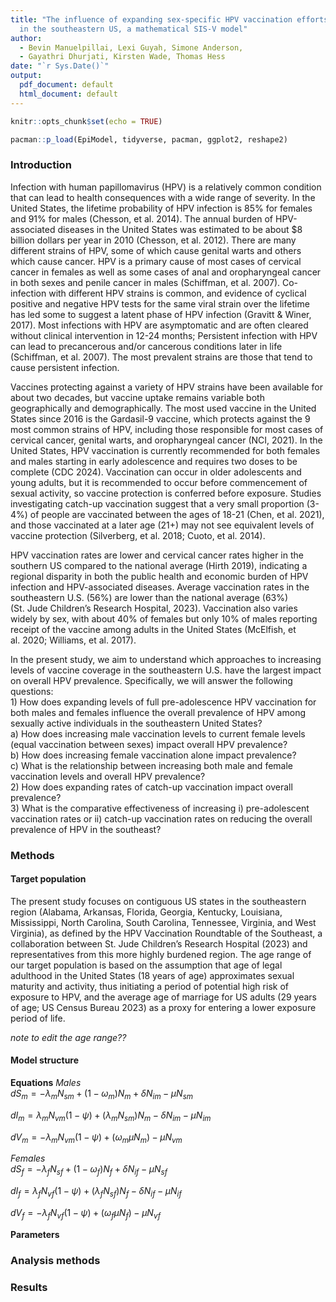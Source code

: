 ```yaml
---
title: "The influence of expanding sex-specific HPV vaccination efforts on HPV prevalence
  in the southeastern US, a mathematical SIS-V model"
author:
  - Bevin Manuelpillai, Lexi Guyah, Simone Anderson,
  - Gayathri Dhurjati, Kirsten Wade, Thomas Hess
date: "`r Sys.Date()`"
output:
  pdf_document: default
  html_document: default
---
```


```r
knitr::opts_chunk$set(echo = TRUE)
```

```r
pacman::p_load(EpiModel, tidyverse, pacman, ggplot2, reshape2)
```

### Introduction  
Infection with human papillomavirus (HPV) is a relatively common condition that can lead to health consequences with a wide range of severity. In the United States, the lifetime probability of HPV infection is 85% for females and 91% for males (Chesson, et al. 2014). The annual burden of HPV-associated diseases in the United States was estimated to be about $8 billion dollars per year in 2010 (Chesson, et al. 2012). There are many different strains of HPV, some of which cause genital warts and others which cause cancer. HPV is a primary cause of most cases of cervical cancer in females as well as some cases of anal and oropharyngeal cancer in both sexes and penile cancer in males (Schiffman, et al. 2007). Co-infection with different HPV strains is common, and evidence of cyclical positive and negative HPV tests for the same viral strain over the lifetime has led some to suggest a latent phase of HPV infection (Gravitt & Winer, 2017). Most infections with HPV are asymptomatic and are often cleared without clinical intervention in 12-24 months; Persistent infection with HPV can lead to precancerous and/or cancerous conditions later in life (Schiffman, et al. 2007). The most prevalent strains are those that tend to cause persistent infection.  

Vaccines protecting against a variety of HPV strains have been available for about two decades, but vaccine uptake remains variable both geographically and demographically. The most used vaccine in the United States since 2016 is the Gardasil-9 vaccine, which protects against the 9 most common strains of HPV, including those responsible for most cases of cervical cancer, genital warts, and oropharyngeal cancer (NCI, 2021). In the United States, HPV vaccination is currently recommended for both females and males starting in early adolescence and requires two doses to be complete (CDC 2024). Vaccination can occur in older adolescents and young adults, but it is recommended to occur before commencement of sexual activity, so vaccine protection is conferred before exposure.  Studies investigating catch-up vaccination suggest that a very small proportion (3-4%) of people are vaccinated between the ages of 18-21 (Chen, et al. 2021), and those vaccinated at a later age (21+) may not see equivalent levels of vaccine protection (Silverberg, et al. 2018; Cuoto, et al. 2014). 

HPV vaccination rates are lower and cervical cancer rates higher in the southern US compared to the national average (Hirth 2019), indicating a regional disparity in both the public health and economic burden of HPV infection and HPV-associated diseases.  Average vaccination rates in the southeastern U.S. (56%) are lower than the national average (63%) (St. Jude Children’s Research Hospital, 2023). Vaccination also varies widely by sex, with about 40% of females but only 10% of males reporting receipt of the vaccine among adults in the United States (McElfish, et al. 2020; Williams, et al. 2017).   

In the present study, we aim to understand which approaches to increasing levels of vaccine coverage in the southeastern U.S. have the largest impact on overall HPV prevalence. Specifically, we will answer the following questions:  
\hspace*{1cm}1) How does expanding levels of full pre-adolescence HPV vaccination for both males and females influence the overall prevalence of HPV among sexually active individuals in the southeastern United States?  
\hspace*{2cm}a) How does increasing male vaccination levels to current female levels (equal vaccination between sexes) impact overall HPV prevalence?  
\hspace*{2cm}b) How does increasing female vaccination alone impact prevalence?  
\hspace*{2cm}c) What is the relationship between increasing both male and female vaccination levels and overall HPV prevalence?  
\hspace*{1cm}2) How does expanding rates of catch-up vaccination impact overall prevalence?  
\hspace*{1cm}3) What is the comparative effectiveness of increasing i) pre-adolescent vaccination rates or ii) catch-up vaccination rates on reducing the overall prevalence of HPV in the southeast?  
  
### Methods  
#### Target population 
The present study focuses on contiguous US states in the southeastern region (Alabama, Arkansas, Florida, Georgia, Kentucky, Louisiana, Mississippi, North Carolina, South Carolina, Tennessee, Virginia, and West Virginia), as defined by the HPV Vaccination Roundtable of the Southeast, a collaboration between St. Jude Children’s Research Hospital (2023) and representatives from this more highly burdened region. The age range of our target population is based on the assumption that age of legal adulthood in the United States (18 years of age) approximates sexual maturity and activity, thus initiating a period of potential high risk of exposure to HPV, and the average age of marriage for US adults (29 years of age; US Census Bureau 2023) as a proxy for entering a lower exposure period of life. 
  
*note to edit the age range??*
  
#### Model structure  

**Equations** 
*Males*   
$dS_m = -\lambda_m N_{sm}+(1-\omega_m) N_m +\delta N_{im} - \mu N_{sm}$
  
$dI_m = \lambda_m N_{vm} (1-\psi)+(\lambda_m N_{sm}) N_m -\delta N_{im} - \mu N_{im}$
  
$dV_m = -\lambda_m N_{vm} (1-\psi)+(\omega_m \mu N_{m}) - \mu N_{vm}$
  
*Females*  
$dS_f = -\lambda_f N_{sf}+(1-\omega_f) N_f +\delta N_{if} - \mu N_{sf}$
  
$dI_f = \lambda_f N_{vf} (1-\psi)+(\lambda_f N_{sf}) N_f -\delta N_{if} - \mu N_{if}$
  
$dV_f = -\lambda_f N_{vf} (1-\psi)+(\omega_f \mu N_{f}) - \mu N_{vf}$


**Parameters**  

### Analysis methods
  
### Results
  




